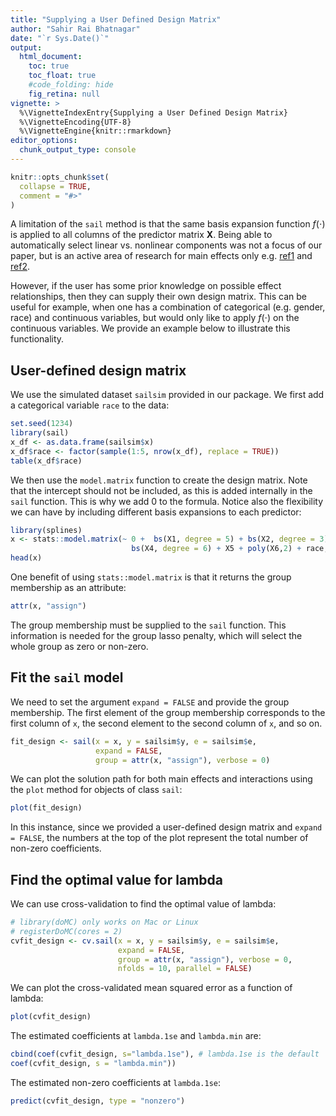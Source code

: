 ```yaml
---
title: "Supplying a User Defined Design Matrix"
author: "Sahir Rai Bhatnagar"
date: "`r Sys.Date()`"
output:
  html_document:
    toc: true
    toc_float: true
    #code_folding: hide
    fig_retina: null
vignette: >
  %\VignetteIndexEntry{Supplying a User Defined Design Matrix}
  %\VignetteEncoding{UTF-8}
  %\VignetteEngine{knitr::rmarkdown}
editor_options: 
  chunk_output_type: console
---
```


```r
knitr::opts_chunk$set(
  collapse = TRUE,
  comment = "#>"
)
```

A limitation of the `sail` method is that the same basis expansion function $f(\cdot)$ is applied to all columns of the predictor matrix $\mathbf{X}$. Being able to automatically select linear vs. nonlinear components was not a focus of our paper, but is an active area of research for main effects only e.g. [ref1](https://cran.r-project.org/package=gamsel
) and [ref2](https://github.com/asadharis/HierBasis).   

However, if the user has some prior knowledge on possible effect relationships, then they can supply their own design matrix. This can be useful for example, when one has a combination of categorical (e.g. gender, race) and continuous variables, but would only like to apply $f(\cdot)$ on the continuous variables. We provide an example below to illustrate this functionality.  


## User-defined design matrix

We use the simulated dataset `sailsim` provided in our package. We first add a categorical variable `race` to the data:

```r
set.seed(1234)
library(sail)
x_df <- as.data.frame(sailsim$x)
x_df$race <- factor(sample(1:5, nrow(x_df), replace = TRUE))
table(x_df$race)
```

We then use the `model.matrix` function to create the design matrix. Note that the intercept should not be included, as this is added internally in the `sail` function. This is why we add 0 to the formula. Notice also the flexibility we can have by including different basis expansions to each predictor:

```r
library(splines)
x <- stats::model.matrix(~ 0 +  bs(X1, degree = 5) + bs(X2, degree = 3) + ns(X3, df = 8) + 
                           bs(X4, degree = 6) + X5 + poly(X6,2) + race, data = x_df)
head(x)
```

One benefit of using `stats::model.matrix` is that it returns the group membership as an attribute:

```r
attr(x, "assign")
```

The group membership must be supplied to the `sail` function. This information is needed for the group lasso penalty, which will select the whole group as zero or non-zero.

## Fit the `sail` model

We need to set the argument `expand = FALSE` and provide the group membership. The first element of the group membership corresponds to the first column of `x`, the second element to the second column of `x`, and so on. 

```r
fit_design <- sail(x = x, y = sailsim$y, e = sailsim$e, 
                   expand = FALSE,
                   group = attr(x, "assign"), verbose = 0)
```

We can plot the solution path for both main effects and interactions using the `plot` method for objects of class `sail`:

```r
plot(fit_design)
```

In this instance, since we provided a user-defined design matrix and `expand = FALSE`, the numbers at the top of the plot represent the total number of non-zero coefficients. 


## Find the optimal value for lambda

We can use cross-validation to find the optimal value of lambda:

```r
# library(doMC) only works on Mac or Linux
# registerDoMC(cores = 2)
cvfit_design <- cv.sail(x = x, y = sailsim$y, e = sailsim$e, 
                        expand = FALSE,
                        group = attr(x, "assign"), verbose = 0,
                        nfolds = 10, parallel = FALSE)
```

We can plot the cross-validated mean squared error as a function of lambda:

```r
plot(cvfit_design)
```

The estimated coefficients at `lambda.1se` and `lambda.min` are:

```r
cbind(coef(cvfit_design, s="lambda.1se"), # lambda.1se is the default
coef(cvfit_design, s = "lambda.min"))
```


The estimated non-zero coefficients at `lambda.1se`:

```r
predict(cvfit_design, type = "nonzero")
```


